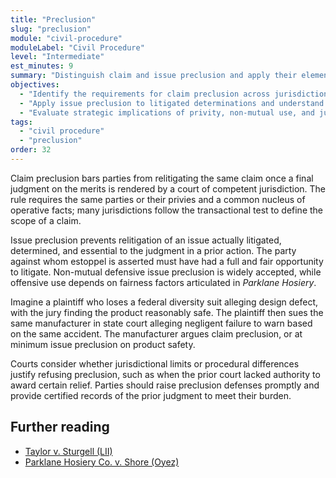 ```yaml
---
title: "Preclusion"
slug: "preclusion"
module: "civil-procedure"
moduleLabel: "Civil Procedure"
level: "Intermediate"
est_minutes: 9
summary: "Distinguish claim and issue preclusion and apply their elements to complex litigation."
objectives:
  - "Identify the requirements for claim preclusion across jurisdictions."
  - "Apply issue preclusion to litigated determinations and understand exceptions."
  - "Evaluate strategic implications of privity, non-mutual use, and jurisdictional limits."
tags:
  - "civil procedure"
  - "preclusion"
order: 32
---
```


Claim preclusion bars parties from relitigating the same claim once a final judgment on the merits is rendered by a court of competent jurisdiction. The rule requires the same parties or their privies and a common nucleus of operative facts; many jurisdictions follow the transactional test to define the scope of a claim.

Issue preclusion prevents relitigation of an issue actually litigated, determined, and essential to the judgment in a prior action. The party against whom estoppel is asserted must have had a full and fair opportunity to litigate. Non-mutual defensive issue preclusion is widely accepted, while offensive use depends on fairness factors articulated in *Parklane Hosiery*.

Imagine a plaintiff who loses a federal diversity suit alleging design defect, with the jury finding the product reasonably safe. The plaintiff then sues the same manufacturer in state court alleging negligent failure to warn based on the same accident. The manufacturer argues claim preclusion, or at minimum issue preclusion on product safety.

Courts consider whether jurisdictional limits or procedural differences justify refusing preclusion, such as when the prior court lacked authority to award certain relief. Parties should raise preclusion defenses promptly and provide certified records of the prior judgment to meet their burden.

## Further reading

- [Taylor v. Sturgell (LII)](https://www.law.cornell.edu/supremecourt/text/553/880)
- [Parklane Hosiery Co. v. Shore (Oyez)](https://www.oyez.org/cases/1978/77-1168)
